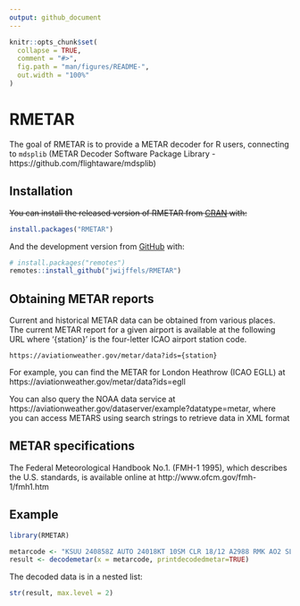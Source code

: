 ```yaml
---
output: github_document
---
```


<!-- README.md is generated from README.Rmd. Please edit that file -->

```r
knitr::opts_chunk$set(
  collapse = TRUE,
  comment = "#>",
  fig.path = "man/figures/README-",
  out.width = "100%"
)
```

# RMETAR

<!-- badges: start -->
<!-- badges: end -->

The goal of RMETAR is to provide a METAR decoder for R users, connecting to `mdsplib` (METAR Decoder Software Package Library - https://github.com/flightaware/mdsplib) 


## Installation

~~You can install the released version of RMETAR from [CRAN](https://CRAN.R-project.org) with:~~

``` r
install.packages("RMETAR")
```

And the development version from [GitHub](https://github.com/) with:

``` r
# install.packages("remotes")
remotes::install_github("jwijffels/RMETAR")
```


## Obtaining METAR reports

Current and historical METAR data can be obtained from various places. The current METAR report for a given airport is available at the following URL where '{station}' is the four-letter ICAO airport station code.


    https://aviationweather.gov/metar/data?ids={station}

For example, you can find the METAR for London Heathrow (ICAO EGLL) at https://aviationweather.gov/metar/data?ids=egll
    

You can also query the NOAA data service at https://aviationweather.gov/dataserver/example?datatype=metar, where you can access METARS using search strings to retrieve data in XML format


## METAR specifications


The Federal Meteorological Handbook No.1. (FMH-1 1995), which describes the U.S. standards, is available online at http://www.ofcm.gov/fmh-1/fmh1.htm

## Example


```r
library(RMETAR)
```

```r
metarcode <- "KSUU 240858Z AUTO 24018KT 10SM CLR 18/12 A2988 RMK AO2 SLPNO T01750124 58003 RVRNO"
result <- decodemetar(x = metarcode, printdecodedmetar=TRUE)
```

The decoded data is in a nested list:

```r
str(result, max.level = 2)
```


